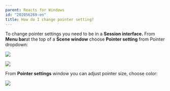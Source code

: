 ```yaml
---
parent: Reacts for Windows
id: "202056269-en"
title: How do I change pointer setting?
---
```

To change pointer settings you need to be in a **Session interface.** From **Menu bar**at the top of a **Scene window** choose **Pointer setting** from Pointer dropdown:

![](@assets/attachments/2014-10-17_10-46-05.png)

![](@assets/attachments/2014-10-17_10-37-45.png)

From **Pointer settings** window you can adjust pointer size, choose color:

![](@assets/attachments/2014-10-17_10-43-58.png)


